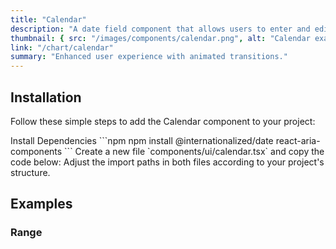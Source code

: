 ```yaml
---
title: "Calendar"
description: "A date field component that allows users to enter and edit date."
thumbnail: { src: "/images/components/calendar.png", alt: "Calendar example" }
link: "/chart/calendar"
summary: "Enhanced user experience with animated transitions."
---
```


<ComponentPreview name="calendar-demo" />

## Installation

Follow these simple steps to add the Calendar component to your project:

<Steps>

<Step>
Install Dependencies
</Step>
```npm
npm install @internationalized/date react-aria-components
```

<Step>
Create a new file `components/ui/calendar.tsx` and copy the code below:
</Step>

<CollapsibleSource name="calendar" />

<Step>
Adjust the import paths in both files according to your project's structure.
</Step>

</Steps>


## Examples

### Range
<ComponentPreview name="calendar-range" />
